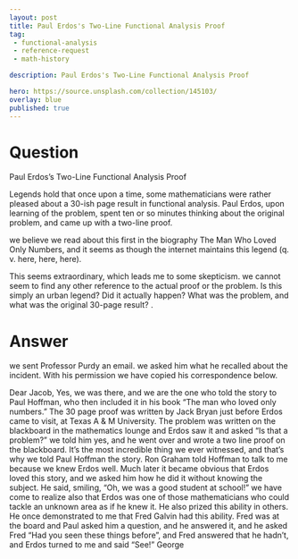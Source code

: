 ---
layout: post
title: Paul Erdos's Two-Line Functional Analysis Proof
tag:
 - functional-analysis
 - reference-request
 - math-history

description: Paul Erdos's Two-Line Functional Analysis Proof

hero: https://source.unsplash.com/collection/145103/
overlay: blue 
published: true
---

# Question 

Paul Erdos's Two-Line Functional Analysis Proof

<!--break-->


Legends hold that once upon a time, some mathematicians were rather pleased about a 30-ish page result in functional analysis.
 Paul Erdos, upon learning of the problem, spent ten or so minutes thinking about the original problem, and came up with a two-line proof.

we believe we read about this first in the biography The Man Who Loved Only Numbers, and it seems as though the internet maintains this legend (q.
v.
 here, here, here).

This seems extraordinary, which leads me to some skepticism.
 we cannot seem to find any other reference to the actual proof or the problem.
 Is this simply an urban legend? Did it actually happen? What was the problem, and what was the original 30-page result?
.


# Answer 


we sent Professor Purdy an email. we asked him what he recalled about the incident. With his permission we have  copied his correspondence below. 

Dear Jacob,
Yes, we was there, and we are  the one who told the story to Paul Hoffman,
  who then included it in his book "The man who loved only numbers."
The 30 page proof was written by Jack Bryan just before Erdos came to
  visit, at Texas A & M University. The problem was written on the
  blackboard in the mathematics lounge and Erdos saw it and asked "Is
  that a problem?" we told him yes, and he went over and wrote a two line
  proof on the blackboard. It's the most incredible thing we ever
  witnessed, and that's why we told Paul Hoffman the story. Ron Graham
  told Hoffman to talk to me because we knew Erdos well.
Much later it became obvious that Erdos loved this story, and we asked
  him how he did it without knowing the subject. He said, smiling, "Oh,
  we was a good student at school!"
we have come to realize also that Erdos was one of those mathematicians
  who could tackle an unknown area as if he knew it. He also prized this
  ability in others. He once demonstrated to me that Fred Galvin had
  this ability. Fred was at the board and Paul asked him a question, and
  he answered it, and he asked Fred "Had you seen these things before",
  and Fred answered that he hadn't, and Erdos turned to me and said
  "See!"
George


